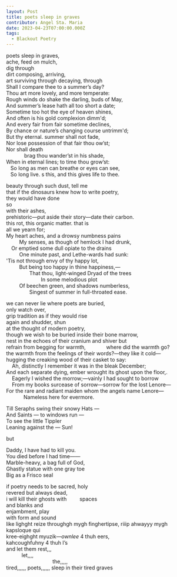 ```yaml
---
layout: Post
title: poets sleep in graves
contributor: Angel Sta. Maria
date: 2023-04-23T07:00:00.000Z
tags:
  - Blackout Poetry
---
```


poets sleep in graves,<br />
ache, feed on mulch,<br />
dig through<br />
dirt composing, arriving,<br />
art surviving through decaying, through<br /> 
<span class="blackoutText">Shall I compare thee to </span>a summer’s day<span class="blackoutText">?</span><br /> 
<span class="blackoutText">Thou </span>art more lovely<span class="goldComment">,</span> <span class="blackoutText">and more temperate:</span><br /> 
<span class="blackoutText">Rough winds do shake the </span>darling<span class="goldComment">,</span> <span class="blackoutText">buds of May,</span><br />
<span class="blackoutText">And summer’s lease hath all too short a date;</span><br />
<span class="blackoutText">Sometime too hot </span>the eye of heaven shines,<br />
<span class="blackoutText">And often is his gold complexion dimm'd;</span><br />
<span class="blackoutText">And every fair from fair sometime declines,</span><br />
<span class="blackoutText">By chance or </span>nature<span class="blackoutText">’s changing course untrimm'd;</span><br />
<span class="blackoutText">But thy </span>eternal. <span class="blackoutText">summer shall not fade,</span><br />
<span class="blackoutText">Nor lose </span>possession of <span class="blackoutText">that fair thou ow’st;</span><br />
<span class="blackoutText">Nor shall </span>death<span class="goldComment">&emsp;&emsp;&emsp;&emsp;&emsp;&emsp;&emsp;&emsp;&emsp;&emsp;&emsp;</span><br />
<span class="goldComment">&emsp;&emsp;&emsp;&ensp;</span>brag <span class="blackoutText">thou wander’st in his shade,</span><br />
<span class="blackoutText">When in </span>eternal lines<span class="goldComment">;</span><span class="blackoutText"> to time thou grow’st:</span><br />
&nbsp;&nbsp;&nbsp;<span class="blackoutText">So long as </span>men can<span class="blackoutText"> breathe or eyes can see,</span><br />
&nbsp;&nbsp;&nbsp;So long live<span class="goldComment">.</span> <span class="blackoutText">s this, and this gives life to thee.</span>

beauty through such dust, tell me<br />
that if the dinosaurs knew how to write poetry,<br />
they would have done<br />
so<br />
with their ashes,<br />
prehistoric—put aside their story—date their carbon.<br />
this rot, this organic matter. that is<br />
all we yearn for;<br />
My heart aches, <span class="blackoutText">and a drowsy numbness</span> pains<br />
&nbsp;&nbsp;&nbsp;&nbsp;&nbsp;&nbsp;&nbsp;&nbsp;&nbsp;My sense<span class="goldComment">s</span><span class="blackoutText">, as though of hemlock I had drunk,</span><br />
<span class="blackoutText">&emsp;Or emptied some dull</span> opiate to the <span class="blackoutText">drains</span><br />
<span class="blackoutText">&nbsp;&nbsp;&nbsp;&nbsp;&nbsp;&nbsp;&nbsp;&nbsp;&nbsp;One minute </span>past,<span class="blackoutText"> and Lethe-wards had sunk:</span><br />
<span class="blackoutText">'Tis not through</span> envy <span class="blackoutText">of thy happy lot,</span><br />
<span class="blackoutText">&nbsp;&nbsp;&nbsp;&nbsp;&nbsp;&nbsp;&nbsp;&nbsp;&nbsp;But being too happy in thine happiness,—</span><br />
<span class="blackoutText">&nbsp;&nbsp;&nbsp;&nbsp;&nbsp;&nbsp;&nbsp;&nbsp;&nbsp;&nbsp;&nbsp;&nbsp;&nbsp;&nbsp;&nbsp;&nbsp;That thou, light-winged Dryad of</span> the trees<br />
&nbsp;&nbsp;&nbsp;&nbsp;&nbsp;&nbsp;&nbsp;&nbsp;&nbsp;&nbsp;&nbsp;&nbsp;&nbsp;&nbsp;&nbsp;&nbsp;&nbsp;&nbsp;&nbsp;&nbsp;&nbsp;&nbsp;&nbsp;&nbsp;In some melodious plot<br />
&nbsp;&nbsp;&nbsp;&nbsp;&nbsp;&nbsp;&nbsp;&nbsp;&nbsp;Of <span class="blackoutText">beechen green, and </span>shadows<span class="blackoutText"> numberless,</span><br />
<span class="blackoutText">&nbsp;&nbsp;&nbsp;&nbsp;&nbsp;&nbsp;&nbsp;&nbsp;&nbsp;&nbsp;&nbsp;&nbsp;&nbsp;&nbsp;&nbsp;&nbsp;Singest of summer in full-throated ease.</span>

we can never lie where poets are buried,<br />
only watch over,<br />
grip tradition as if they would rise<br />
again and shudder, shun<br />
at the thought of modern poetry,<br />
though we wish to be buried inside their bone marrow,<br />
nest in the echoes of their cranium and shiver but<br />
refrain from begging for warmth,&emsp;&emsp;&emsp;&emsp;where did the warmth go?<br />
the warmth from the feelings of their words?—they like it cold—<br />
hugging the creaking wood of their casket to say:<br />
&nbsp;&nbsp;&nbsp;&nbsp;Ah,<span class="blackoutText"> distinctly </span>I remember<span class="blackoutText"> it was in the bleak December</span>;<br />
<span class="blackoutText">And each separate </span>dying<span class="goldComment">,</span> <span class="blackoutText">ember wrought its ghost </span>upon the floor<span class="goldComment">,</span><span class="blackoutText">.</span><br />
&nbsp;&nbsp;&nbsp;&nbsp;<span class="blackoutText">Eagerly I wished the morrow;—vainly I had sought to borrow</span><br />
<span class="blackoutText">&nbsp;&nbsp;&nbsp;&nbsp;From </span>my books<span class="blackoutText"> surcease of sorrow—sorrow for the lost Lenore—</span><br />
<span class="blackoutText">For the rare and radiant maiden </span>whom the angels name<span class="blackoutText"> Lenore—</span><br />
<span class="blackoutText">&nbsp;&nbsp;&nbsp;&nbsp;&nbsp;&nbsp;&nbsp;&nbsp;&nbsp;&nbsp;&nbsp;&nbsp;Nameless here for </span>evermore.

<span class="blackoutText">Till </span>Seraphs<span class="blackoutText"> swing their snowy Hats &mdash;</span><br />
And Saints &mdash;<span class="blackoutText"> to windows run &mdash;</span><br />
<span class="blackoutText">To see </span>the <span class="blackoutText">little Tippler</span><br />
<span class="blackoutText">Leaning against the &mdash; </span>Sun<span class="blackoutText">!</span>

but

<span class="blackoutText">Daddy,</span> I have <span class="blackoutText">had</span> to kill you.<br />
<span class="blackoutText">You died before I had time——</span><br />
<span class="blackoutText">Marble-heavy, </span>a bag full of God,<br />
<span class="blackoutText">Ghastly statue with one gray toe</span><br />
<span class="blackoutText">Big as a Frisco seal</span>

if poetry needs to be sacred, holy<br />
revered but always dead,<br />
i will kill their ghosts with&nbsp;&nbsp;&nbsp;&nbsp;&nbsp;&nbsp;&nbsp;&nbsp;&nbsp;spaces<br />
and blanks<span class="blackoutText"> </span>and<br />
enjambment, play<br />
with form and sound<br />
like lighght reize throughgh mygh finghertipse, riiip ahwayyy mygh kapsloque qui<br />
kree-eighght myuzik&mdash;<em>ownlee</em> 4 thuh eers,<br />
kahcoughfuhny 4 thuh I’s<br />
and let them rest,,,<br />
&emsp;&emsp;&emsp;let,,,,<br />
&emsp;&emsp;&emsp;&emsp;&emsp;&emsp;&emsp;&emsp;&emsp;the,,,,,<br />
tired,,,,,, poets,,,,,, sleep in their tired graves<br />
